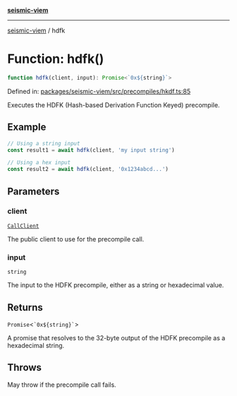 [**seismic-viem**](/seismic-viem/README.mdx)

---

[seismic-viem](/seismic-viem/globals.mdx) / hdfk

# Function: hdfk()

```ts
function hdfk(client, input): Promise<`0x${string}`>
```

Defined in: [packages/seismic-viem/src/precompiles/hkdf.ts:85](https://github.com/SeismicSystems/seismic-client/blob/658575a2378fa3042cad6a13bb56490931591f61/packages/seismic-viem/src/precompiles/hkdf.ts#L85)

Executes the HDFK (Hash-based Derivation Function Keyed) precompile.

## Example

```typescript
// Using a string input
const result1 = await hdfk(client, 'my input string')

// Using a hex input
const result2 = await hdfk(client, '0x1234abcd...')
```

## Parameters

### client

[`CallClient`](/seismic-viem/type-aliases/CallClient.mdx)

The public client to use for the precompile call.

### input

`string`

The input to the HDFK precompile, either as a string or hexadecimal value.

## Returns

`Promise`\<`` `0x${string}` ``\>

A promise that resolves to the 32-byte output of the HDFK precompile as a hexadecimal string.

## Throws

May throw if the precompile call fails.
